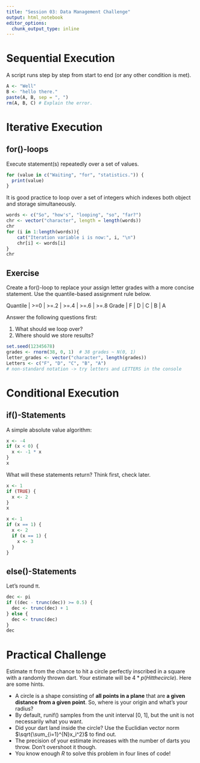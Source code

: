 ```yaml
---
title: "Session 03: Data Management Challenge"
output: html_notebook
editor_options:
  chunk_output_type: inline
---
```


# Sequential Execution

A script runs step by step from start to end (or any other condition is met).

```r
A <- "Well"
B <- "hello there."
paste(A, B, sep = ", ")
rm(A, B, C) # Explain the error.
```


# Iterative Execution


## for()-loops

Execute statement(s) repeatedly over a set of values.

```r
for (value in c("Waiting", "for", "statistics.")) {
  print(value)
}
```

It is good practice to loop over a set of integers which indexes both object and storage simultaneously.

```r
words <- c("So", "how's", "looping", "so", "far?")
chr <- vector("character", length = length(words))
chr
for (i in 1:length(words)){
    cat("Iteration variable i is now:", i, "\n")
    chr[i] <- words[i]
}
chr
```


## Exercise

Create a for()-loop to replace your assign letter grades with a more concise statement. Use the quantile-based assignment rule below.

Quantile | >=0 | >=.2 | >=.4 | >=.6 | >=.8
Grade    |   F |    D |    C |    B |    A

Answer the following questions first:

1. What should we loop over?
2. Where should we store results?

```r
set.seed(12345678)
grades <- rnorm(38, 0, 1)  # 38 grades ~ N(0, 1)
letter_grades <- vector("character", length(grades))
Letters <- c("F", "D", "C", "B", "A")
# non-standard notation -> try letters and LETTERS in the console
```


# Conditional Execution

## if()-Statements

A simple absolute value algorithm:

```r
x <- -4
if (x < 0) {
  x <- -1 * x
}
x
```

What will these statements return? Think first, check later.

```r
x <- 1
if (TRUE) {
  x <- 2
}
x
```

```r
x <- 1
if (x == 1) {
  x <- 2
  if (x == 1) {
    x <- 3
  }
}
```


## else()-Statements

Let's round π.

```r
dec <- pi
if ((dec - trunc(dec)) >= 0.5) {
  dec <- trunc(dec) + 1
} else {
  dec <- trunc(dec)
}
dec
```


# Practical Challenge

Estimate π from the chance to hit a circle perfectly inscribed in a square with a randomly thrown dart. Your estimate will be $4 * p(Hit the circle)$. Here are some hints.

- A circle is a shape consisting of **all points in a plane** that are **a given distance from a given point**. So, where is your origin and what's your radius?
- By default, runif() samples from the unit interval [0, 1], but the unit is not necessarily what you want.
- Did your dart land inside the circle? Use the Euclidian vector norm $\sqrt{\sum_{i=1}^{N}x_i^2}$ to find out.
- The precision of your estimate increases with the number of darts
you throw. Don't overshoot it though.
- You know enough *R* to solve this problem in four lines of code!
